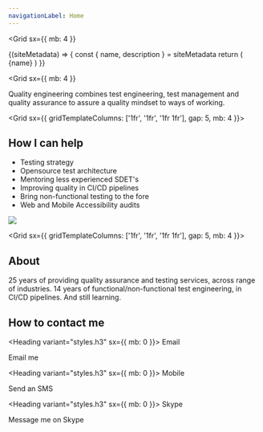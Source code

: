 ```yaml
---
navigationLabel: Home
---
```



<Grid
  sx={{
    mb: 4
  }}
>

<SiteMetaData>
  {(siteMetadata) => {
    const { name, description } = siteMetadata
    return (
      <Fragment>
        <Heading as='h1' variant="styles.h1">{name} <Avatar src="https://raw.githubusercontent.com/jaffamonkey/gatsby-theme-terminal/main/static/images/logo2.png" /></Heading>
      </Fragment>
    )
  }}
</SiteMetaData>
</Grid>

<Grid
  sx={{
    mb: 4
  }}
>
  <Box><Message variant='secondary'>
  Quality engineering combines test engineering, test management and quality assurance to assure a quality mindset to ways of working.
</Message></Box>
</Grid>

<Grid  sx={{ gridTemplateColumns: ['1fr', '1fr', '1fr 1fr'], gap: 5, mb: 4 }}>  
<Box>

## How I can help

- Testing strategy
- Opensource test architecture
- Mentoring less experienced SDET's
- Improving quality in CI/CD pipelines
- Bring non-functional testing to the fore
- Web and Mobile Accessibility audits

</Box>
<Box>

<Image src="https://raw.githubusercontent.com/jaffamonkey/gatsby-theme-terminal/main/static/images/clients.png" />

  </Box>
</Grid>

<Grid  sx={{ gridTemplateColumns: ['1fr', '1fr', '1fr 1fr'], gap: 5, mb: 4 }}>  
<Box>

## About

<Text as="p" >25 years of providing quality assurance and testing services, across range of industries.</Text>
<Divider />
<Text as="p" >14 years of functional/non-functional test engineering, in CI/CD pipelines.</Text>
<Divider />
<Text as="p" >And still learning.</Text>
<Divider />

</Box>

<Box>

## How to contact me

<Heading variant="styles.h3" sx={{ mb: 0 }}>
  Email
</Heading>
<Link href="mailto:paulittlebury@gmail.com" variant="styles.a">
  Email me
</Link>

<Heading variant="styles.h3" sx={{ mb: 0 }}>
  Mobile
</Heading>
<Link href="sms:+447394074047" variant="styles.a">
  Send an SMS
</Link>

<Heading variant="styles.h3" sx={{ mb: 0 }}>
  Skype
</Heading>
<Link href="skype:jaffamonkey?chat" variant="styles.a">
  Message me on Skype
</Link>


</Box>

</Grid>

